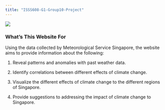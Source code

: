 ```yaml
---
title: "ISSS608-G1-Group10-Project"
---
```


![](images/hand-drawn-weather-effects_23-2149117711.avif)

### What's This Website For

Using the data collected by Meteorological Service Singapore, the website aims to provide information about the following: 

1.  Reveal patterns and anomalies with past weather data.

2.  Identify correlations between different effects of climate change.

3.  Visualize the different effects of climate change to the different regions of Singapore. 

4.  Provide suggestions to addressing the impact of climate change to Singapore.

